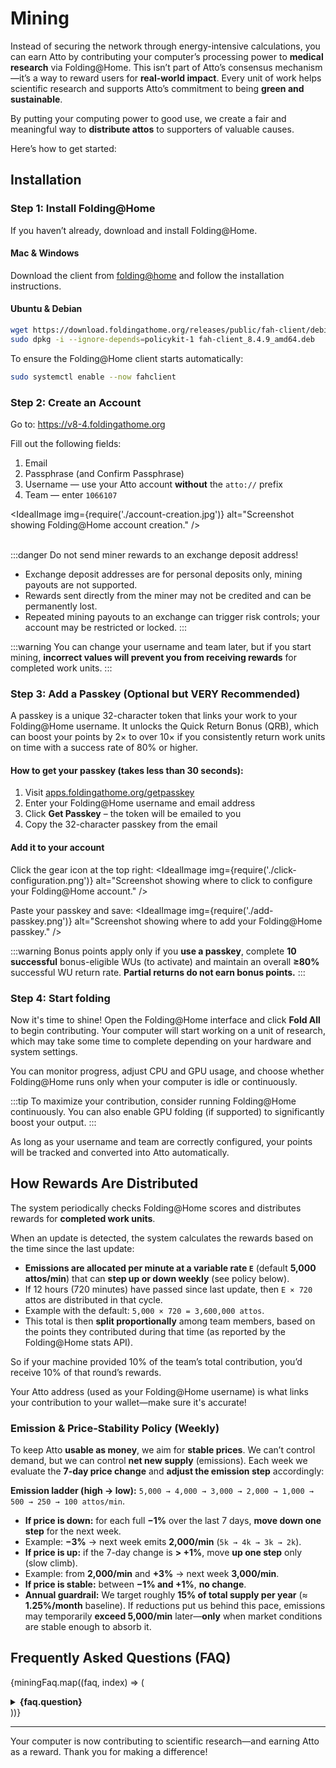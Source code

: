 
# Mining

Instead of securing the network through energy-intensive calculations, you can earn Atto by contributing your computer’s processing
power to **medical research** via Folding@Home. This isn’t part of Atto’s consensus mechanism—it’s a way to reward users for
**real-world impact**. Every unit of work helps scientific research and supports Atto’s commitment to being **green and sustainable**.

By putting your computing power to good use, we create a fair and meaningful way to **distribute attos** to supporters of valuable causes.

Here’s how to get started:

## Installation

### Step 1: Install Folding@Home

If you haven’t already, download and install Folding@Home.

#### Mac & Windows

Download the client from [folding@home](https://foldingathome.org/start-folding/) and follow the installation instructions.

#### Ubuntu & Debian

```bash
wget https://download.foldingathome.org/releases/public/fah-client/debian-10-64bit/release/fah-client_8.4.9_amd64.deb
sudo dpkg -i --ignore-depends=policykit-1 fah-client_8.4.9_amd64.deb
```

To ensure the Folding@Home client starts automatically:
```bash
sudo systemctl enable --now fahclient
```

### Step 2: Create an Account

Go to: https://v8-4.foldingathome.org

Fill out the following fields:
1. Email
2. Passphrase (and Confirm Passphrase)
3. Username — use your Atto account **without** the `atto://` prefix
4. Team — enter `1066107`

<IdealImage img={require('./account-creation.jpg')} alt="Screenshot showing Folding@Home account creation." />
<br />
<br />

:::danger
Do not send miner rewards to an exchange deposit address!
- Exchange deposit addresses are for personal deposits only, mining payouts are not supported.
- Rewards sent directly from the miner may not be credited and can be permanently lost.
- Repeated mining payouts to an exchange can trigger risk controls; your account may be restricted or locked.
:::

:::warning
You can change your username and team later, but if you start mining, **incorrect values will prevent you from receiving rewards** for completed work units.
:::

### Step 3: Add a Passkey (Optional but VERY Recommended)

A passkey is a unique 32-character token that links your work to your Folding@Home username. It unlocks the Quick Return Bonus (QRB), which can boost your points by 2× to over 10× if you consistently return work units on time with a success rate of 80% or higher.

#### How to get your passkey (takes less than 30 seconds):

1. Visit [apps.foldingathome.org/getpasskey](https://apps.foldingathome.org/getpasskey)
2. Enter your Folding@Home username and email address
3. Click **Get Passkey** – the token will be emailed to you
4. Copy the 32-character passkey from the email

#### Add it to your account

Click the gear icon at the top right:
<IdealImage img={require('./click-configuration.png')} alt="Screenshot showing where to click to configure your Folding@Home account." />

Paste your passkey and save:
<IdealImage img={require('./add-passkey.png')} alt="Screenshot showing where to add your Folding@Home passkey." />

:::warning
Bonus points apply only if you **use a passkey**, complete **10 successful** bonus-eligible WUs (to activate) and
maintain an overall **≥80%** successful WU return rate. **Partial returns do not earn bonus points.**
:::


### Step 4: Start folding

Now it's time to shine! Open the Folding@Home interface and click **Fold All** to begin contributing.
Your computer will start working on a unit of research, which may take some time to complete depending on your hardware and system settings.

You can monitor progress, adjust CPU and GPU usage, and choose whether Folding@Home runs only when your computer is idle or continuously.

:::tip
To maximize your contribution, consider running Folding@Home continuously. You can also enable GPU folding (if supported) to significantly boost your output.
:::

As long as your username and team are correctly configured, your points will be tracked and converted into Atto automatically.

## How Rewards Are Distributed

The system periodically checks Folding@Home scores and distributes rewards for **completed work units**.

When an update is detected, the system calculates the rewards based on the time since the last update:

* **Emissions are allocated per minute at a variable rate `E`** (default **5,000 attos/min**) that can **step up or down weekly** (see policy below).
* If 12 hours (720 minutes) have passed since last update, then `E × 720` attos are distributed in that cycle.
* Example with the default: `5,000 × 720 = 3,600,000 attos`.
* This total is then **split proportionally** among team members, based on the points they contributed during that time (as reported by the Folding@Home stats API).

So if your machine provided 10% of the team’s total contribution, you’d receive 10% of that round’s rewards.

Your Atto address (used as your Folding@Home username) is what links your contribution to your wallet—make sure it's accurate!

### Emission & Price-Stability Policy (Weekly)

To keep Atto **usable as money**, we aim for **stable prices**. We can’t control demand, but we can control **net new supply** (emissions).
Each week we evaluate the **7-day price change** and **adjust the emission step** accordingly:


**Emission ladder (high → low):**
`5,000 → 4,000 → 3,000 → 2,000 → 1,000 → 500 → 250 → 100 attos/min`.


- **If price is down:** for each full **−1%** over the last 7 days, **move down one step** for the next week.
- Example: **−3%** → next week emits **2,000/min** (`5k → 4k → 3k → 2k`).
- **If price is up:** if the 7-day change is **> +1%**, move **up one step** only (slow climb).
- Example: from **2,000/min** and **+3%** → next week **3,000/min**.
- **If price is stable:** between **−1% and +1%**, **no change**.
- **Annual guardrail:** We target roughly **15% of total supply per year** (≈ **1.25%/month** baseline).
If reductions put us behind this pace, emissions may temporarily **exceed 5,000/min** later—**only** when market conditions are stable enough to absorb it.

## Frequently Asked Questions (FAQ)

<Head>
  <script type="application/ld+json">
    {JSON.stringify({
      "@context": "https://schema.org",
      "@type": "FAQPage",
      "mainEntity": miningFaq.map((faq) => ({
        "@type": "Question",
        name: faq.question,
        acceptedAnswer: {
          "@type": "Answer",
          text: faq.answer
        }
      }))
    })}
  </script>
</Head>

{miningFaq.map((faq, index) => (
<details key={index} style={{ marginBottom: "1.5rem" }}>
  <summary><strong>{faq.question}</strong></summary>
  <p>{faq.answer}</p>
</details>
))}

---

Your computer is now contributing to scientific research—and earning Atto as a reward. Thank you for making a difference!
